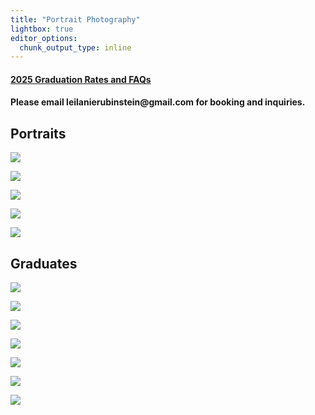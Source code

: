 ```yaml
---
title: "Portrait Photography"
lightbox: true
editor_options: 
  chunk_output_type: inline
---
```


#### [**2025 Graduation Rates and FAQs**](https://drive.google.com/file/d/1rdLAyAp34I6TDvLVKFXZMKkNlZN08Kz8/view?usp=sharing)

#### Please email leilanierubinstein@gmail.com for booking and inquiries.

## Portraits

![](media/DSC_4024.jpg){group="my-gallery"}

![](media/DSC_3821.jpg){group="my-gallery"}

![](media/DSC_8170.jpg){group="my-gallery"}

![](media/DSC_3774.jpg){group="my-gallery"}

![](media/DSC_8476.jpg){group="my-gallery"}

## Graduates

![](media/_DSC6356.jpg){group="my-gallery"}

![](media/DSC_1744.jpg){group="my-gallery"}

![](media/DSC_7832-2.jpg){group="my-gallery"}

![](media/DSC_8226-2-2.jpg){group="my-gallery"}

![](media/DSC_0494.jpg){group="my-gallery"}

![](media/DSC_2101.jpg){group="my-gallery"}

![](media/_DSC7960-Edit.jpg){group="my-gallery"}
